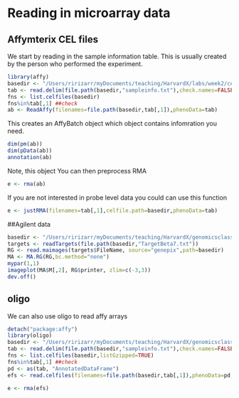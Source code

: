 # Reading in microarray data

## Affymterix CEL files

We start by reading in the sample information table. This is usually created by the person who performed the experiment. 

```r
library(affy)
basedir <- "/Users/ririzarr/myDocuments/teaching/HarvardX/labs/week2/celfiles"
tab <- read.delim(file.path(basedir,"sampleinfo.txt"),check.names=FALSE,as.is=TRUE)
fns <- list.celfiles(basedir)
fns%in%tab[,1] ##check
ab <- ReadAffy(filenames=file.path(basedir,tab[,1]),phenoData=tab)
```

This creates an AffyBatch object which object contains infomration you need.

```r
dim(pm(ab))
dim(pData(ab))
annotation(ab)
```

Note, this object You can then preprocess RMA
```r
e <- rma(ab)
```

If you are not interested in probe level data you could can use this function
```r
e <- justRMA(filenames=tab[,1],celfile.path=basedir,phenoData=tab)
```

##Agilent data

```r
basedir <- "/Users/ririzarr/myDocuments/teaching/HarvardX/genomicsclass/week2/agilent"
targets <- readTargets(file.path(basedir,"TargetBeta7.txt"))
RG <- read.maimages(targets$FileName, source="genepix",path=basedir)
MA <- MA.RG(RG,bc.method="none")
mypar(1,1)
imageplot(MA$M[,2], RG$printer, zlim=c(-3,3))
dev.off()
```





## oligo
We can also use oligo to read affy arrays

```r
detach("package:affy")
library(oligo)
basedir <- "/Users/ririzarr/myDocuments/teaching/HarvardX/genomicsclass/week2/celfiles"
tab <- read.delim(file.path(basedir,"sampleinfo.txt"),check.names=FALSE,as.is=TRUE)
fns <- list.celfiles(basedir,listGzipped=TRUE)
fns%in%tab[,1] ##check
pd <- as(tab, "AnnotatedDataFrame")
efs <- read.celfiles(filenames=file.path(basedir,tab[,1]),phenoData=pd,sampleNames=sampleNames(pd))
```

```r
e <- rma(efs)
```






